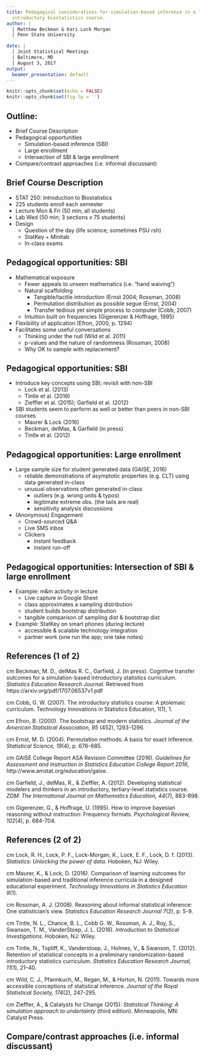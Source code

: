 ```yaml
---
title: Pedagogical considerations for simulation-based inference in a large-enrollment
  introductory biostatistics course.
author: |
  | Matthew Beckman & Kari Lock Morgan
  | Penn State University

date: |
  | Joint Statistical Meetings
  | Baltimore, MD
  | August 3, 2017
output:
  beamer_presentation: default
---
```


```r
knitr::opts_chunk$set(echo = FALSE)
knitr::opts_chunk$set(fig.lp = '')
```

## Outline: 

- Brief Course Description  
- Pedagogical opportunities 
    - Simulation-based inference (SBI) 
    - Large enrollment 
    - Intersection of SBI & large enrollment
- Compare/contrast approaches (i.e. informal discussant)

<!-- 
approx. time posts (20 min):

t 00: overview/context for STAT 250
t 03: SBI incentives
t 07: large enrollment 
t 10: intersection
t 14: Kari remarks (informal discussant)
t 20: [end]

-->


## Brief Course Description  
- STAT 250: Introduction to Biostatistics  
- 225 students enroll each semester  
- Lecture Mon & Fri (50 min; all students)  
- Lab Wed (50 min; 3 sections x 75 students)  
- Design  
    - Question of the day (life science; sometimes PSU rsh)  
    - StatKey + Minitab  
    - In-class exams  


## Pedagogical opportunities: SBI  
- Mathematical exposure
    - Fewer appeals to unseen mathematics (i.e. "hand waiving")
    - Natural scaffolding
        - Tangible/tactile introduction (Ernst 2004; Rossman, 2008)  
        - Permutation distribution as possible segue (Ernst, 2004)
        - Transfer tedious yet simple process to computer (Cobb, 2007)
    - Intuition built on frequencies (Gigerenzer & Hoffrage, 1995)  
- Flexibility of application (Efron, 2000, p. 1294)  
- Facilitates some useful conversations  
    - Thinking under the null (Wild et al. 2011)
    - p-values and the nature of randomness (Rossman, 2008)
    - Why OK to sample with replacement? 

## Pedagogical opportunities: SBI  
- Introduce key concepts using SBI; revisit with non-SBI  
    - Lock et al. (2013)
    - Tintle et al. (2016)
    - Zieffler et al. (2015); Garfield et al. (2012)
- SBI students seem to perform as well or better than peers in non-SBI courses
    - Maurer & Lock (2016)
    - Beckman, delMas, & Garfield (in press)
    - Tintle et al. (2012)

## Pedagogical opportunities: Large enrollment  
- Large sample size for student generated data (GAISE, 2016)
    - reliable demonstrations of asymptotic properties (e.g. CLT) using data generated in-class
    - unusual observations often generated in-class
        - outliers (e.g. wrong units & typos)
        - legitimate extreme obs. (the tails are real)
        - sensitivity analysis discussions
- (Anonymous) Engagement  
    - Crowd-sourced Q&A  
    - Live SMS inbox  
    - Clickers 
        - instant feedback  
        - instant run-off  


## Pedagogical opportunities: Intersection of SBI & large enrollment   
- Example: m&m activity in lecture  
    - Live capture in Google Sheet
    - class approximates a sampling distribution  
    - student builds bootstrap distribution  
    - tangible comparison of sampling dist & bootstrap dist  
- Example: StatKey on smart phones (during lecture)  
    - accessible & scalable technology integration  
    - partner work (one run the app; one take notes)  


## References (1 of 2)

\scriptsize

\hangindent=0.7 cm Beckman, M. D., delMas R. C., Garfield, J. (in press). Cognitive transfer outcomes for a simulation-based introductory statistics curriculum. *Statistics Education Research Journal.* Retrieved from https://arxiv.org/pdf/1707.06537v1.pdf

\hangindent=0.7 cm Cobb, G. W. (2007). The introductory statistics course: A ptolemaic curriculum. Technology Innovations in Statistics Education, 1(1), 1.

\hangindent=0.7 cm Efron, B. (2000). The bootstrap and modern statistics. *Journal of the American Statistical Association, 95* (452), 1293-1296.

\hangindent=0.7 cm Ernst, M. D. (2004). Permutation methods: A basis for exact inference. *Statistical Science, 19*(4), p. 676-685.  

\hangindent=0.7 cm GAISE College Report ASA Revision Committee (2016). *Guidelines for Assessment and Instruction in Statistics Education College Report 2016*, http://www.amstat.org/education/gaise.

\hangindent=0.7 cm Garfield, J., delMas, R., & Zieffler, A. (2012). Developing statistical modelers and thinkers in an introductory, tertiary-level statistics course. *ZDM: The International Journal on Mathematics Education, 44*(7), 883-898. 

\hangindent=0.7 cm Gigerenzer, G., & Hoffrage, U. (1995). How to improve bayesian reasoning without instruction: Frequency formats. *Psychological Review, 102*(4), p. 684-704.

## References (2 of 2)

\scriptsize

\hangindent=0.7 cm Lock, R. H., Lock, P. F., Lock-Morgan, K., Lock, E. F., Lock, D. f. (2013). *Statistics: Unlocking the power of data.* Hoboken, NJ: Wiley.

\hangindent=0.7 cm Maurer, K., & Lock, D. (2016). Comparison of learning outcomes for simulation-based and traditional inference curricula in a designed educational experiment. *Technology Innovations in Statistics Education 9*(1). 

\hangindent=0.7 cm Rossman, A. J. (2008). Reasoning about informal statistical inference: One statistician's view. *Statistics Education Research Journal 7*(2), p. 5-9.

\hangindent=0.7 cm Tintle, N. L., Chance, B. L., Cobb G. W., Rossman, A. J., Roy, S., Swanson, T. M., VanderStoep, J. L. (2016). *Introduction to Statistical Investigations*. Hoboken, NJ: Wiley.

\hangindent=0.7 cm Tintle, N., Topliff, K., Vanderstoep, J., Holmes, V., & Swanson, T. (2012). Retention of statistical concepts in a preliminary randomization-based introductory statistics curriculum. *Statistics Education Research Journal, 11*(1), 21–40.

\hangindent=0.7 cm Wild, C. J., Pfannkuch, M., Regan, M., & Horton, N. (2011). Towards more accessible conceptions of statistical inference. *Journal of the Royal Statistical Society, 174*(2), 247-295.

\hangindent=0.7 cm Zieffler, A., & Catalysts for Change (2015). *Statistical Thinking: A simulation approach to undertainty* (third edition). Minneapolis, MN: Catalyst Press.


## Compare/contrast approaches (i.e. informal discussant)  



